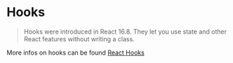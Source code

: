 
<Meta title="Docs/Hooks/Hooks" />

# Hooks

> Hooks were introduced in React 16.8. They let you use state and other React features without writing a class.

More infos on hooks can be found [React Hooks](https://reactjs.org/docs/hooks-intro.html)
